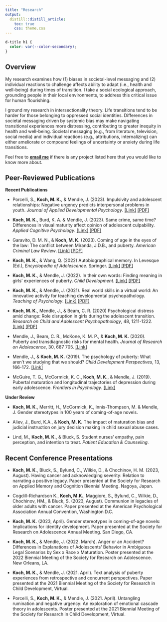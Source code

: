 ```yaml
---
title: "Research"
output:
  distill::distill_article:
    toc: true
    css: theme.css
---
```


```css
d-title h1 {
  color: var(--color-secondary);
}

```

## Overview
My research examines how (1) biases in societal-level messaging and (2) individual reactions to challenge affects ability to adapt (i.e., health and well-being) during times of transition. I take a social ecological approach, grounding people in their local environments, to address this critical issue for human flourishing.

I ground my research in intersectionality theory. Life transitions tend to be harder for those belonging to oppressed social identities. Differences in societal messaging driven by systemic bias may make navigating transitional experiences more distressing, contributing to greater inequity in health and well-being. Societal messaging (e.g., from literature, television, social media) and individual reactions (e.g., attributions, internalizing) can either ameliorate or compound feelings of uncertainty or anxiety during life transitions.

Feel free to [__email me__](mailto:m.koch@ufl.edu) if there is any project listed here that you would like to know more about.


## Peer-Reviewed Publications

**Recent Publications**

+ Porcelli, S., __Koch, M. K.__, & Mendle, J. (2023). Impulsivity and adolescent relationships: Negative urgency predicts interpersonal problems in youth. _Journal of	Applied Developmental Psychology_. [[Link]](https://doi.org/10.1016/j.appdev.2023.101584) [[PDF]](pubs/JADP_2023.pdf)

+ __Koch, M. K.__, Burd, K. A. & Mendle, J. (2023). Same crime, same time? Differences in visual	maturity affect opinion of adolescent culpability. _Applied Cognitive Psychology_. [[Link]](http://doi.org/10.1002/acp.4092)
[[PDF]](pubs/ACP_2023.pdf)

+ Garavito, D. M. N., & __Koch, M. K.__ (2023). Coming of age in the eyes of the law: The	conflict between Miranda, J.D.B., and puberty. _American Criminal Law Review_. [[Link]](https://heinonline.org/HOL/LandingPage?handle=hein.journals/amcrimlr60&div=5&id=&page=) [[PDF]](pubs/ACL_2023.pdf)

+ __Koch, M. K.__, & Wang, Q. (2022) Autobiographical memory. In Levesque (Ed.), _Encyclopedia of Adolescence_. Springer. [[Link]](https://doi.org/10.1007/978-3-319-32132-5_827-1) [[PDF]](pubs/AM_Encyclopedia.pdf)

+ __Koch, M. K.__, & Mendle, J. (2022). In their own words: Finding meaning in girls’ experiences of	puberty. _Child Development_. [[Link]](https://doi.org/10.1111/cdev.13836) [[PDF]](pubs/CD_2022.pdf)

+ __Koch, M. K.__, & Mendle, J. (2021). Real world skills in a virtual world: An innovative activity for teaching developmental psychopathology. _Teaching of Psychology_. [[Link]](https://doi.org/10.1177/00986283211042309) [[PDF]](pubs/TOP_2021.pdf)

+ __Koch, M. K.__, Mendle, J., & Beam, C. R. (2020) Psychological distress amid change: Role	disruption in girls during the adolescent transition. _Research on Child and Adolescent Psychopathology_, 48, 1211-1222. [[Link]](https://doi.org/10.1007/s10802-020-00667-y) [[PDF]](pubs/RCAP_2021.pdf)

+ Mendle, J., Beam, C. R., McKone, K. M. P., & __Koch, M. K.__ (2020). Puberty and transdiagnostic risks for mental health. _Journal of Research on Adolescence_, 30, 687	705. [[Link]](https://doi.org/10.1111/jora.12552)

+ Mendle, J., & __Koch, M. K.__ (2019). The psychology of puberty: What aren’t we studying that	we should? _Child Development Perspectives_, 13, 166-172.	[[Link]](https://doi.org/10.1111/cdep.12333)

+ McGuire, T. G., McCormick, K. C., __Koch, M. K.__, & Mendle, J. (2019). Pubertal maturation	and longitudinal trajectories of depression during early adolescence. _Frontiers in	Psychology_. [[Link]](https://doi.org/10.3389/fpsyg.2019.01362)

**Under Review**

+ __Koch, M. K.__, Merritt, H., McCormick, K., Innis-Thompson, M. & Mendle, J. Gender stereotypes	in 100 years of coming-of-age novels.

+ Aliev, J., Burd, K.A., & __Koch, M. K.__ The impact of maturation bias and judicial instruction on	jury decision making in child sexual abuse cases.

+ Lind, M., __Koch, M. K.__, & Bluck, S. Student nurses’ empathy, pain perception, and intention to	treat. _Patient Education & Counseling_.

## Recent Conference Presentations

+ __Koch, M. K.__, Bluck, S., Bylund, C., Wilkie, D., & Chochinov, H. M. (2023, August). Having	cancer and acknowledging severity: Relation to narrating a positive legacy. Paper	presented at the Society for Research on Applied Memory and Cognition Biennial	Meeting. Nagoya, Japan.	

+ Cogdill-Richardson K., __Koch, M.K.__, Maggiore, S., Bylund, C., Wilkie, D., Chochinov, HM., &	Bluck, S. (2023, August). Communion in legacies of older adults with cancer. Paper	presented at the American Psychological Association Annual Convention, Washington	D.C.

+ __Koch, M. K.__ (2023, April). Gender stereotypes in coming-of-age novels: Implications for	identity development. Paper presented at the Society for Research on Adolescence Annual Meeting. San Diego, CA.

+ __Koch, M. K.__, & Mendle, J. (2022. March). Anger or an Accident? Differences in Explanations	of Adolescents’ Behavior in Ambiguous Legal Scenarios by Sex x Race x Maturation.	Poster presented at the 2022 Biennial Meeting of the Society for Research on	Adolescence. New Orleans, LA.

+ __Koch, M. K.__, & Mendle, J. (2021. April). Text analysis of puberty experiences from	retrospective and concurrent perspectives. Paper presented at the 2021 Biennial Meeting	of the Society for Research in Child Development, Virtual.

+ Porcelli, S., __Koch, M. K.__, & Mendle, J. (2021. April). Untangling rumination and negative	urgency: An exploration of emotional cascade theory in adolescents. Poster presented at	the 2021 Biennial Meeting of the Society for Research in Child Development, Virtual.